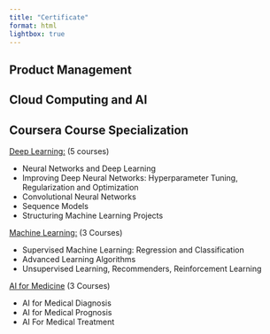 ```yaml
---
title: "Certificate"
format: html
lightbox: true
---
```


## Product Management 


<div data-iframe-width="400" data-iframe-height="270" data-share-badge-id="7a8c085e-e564-4203-889b-13a962503774" data-share-badge-host="https://www.credly.com"></div>

## Cloud Computing and AI

::: {layout-ncol=2}
<div data-iframe-width="400" data-iframe-height="270" data-share-badge-id="30df04e8-cc38-4509-8ed4-5278e3b122c6" data-share-badge-host="https://www.credly.com"></div>

<div data-iframe-width="400" data-iframe-height="270" data-share-badge-id="87cc2814-20bc-49fc-82f3-ca6a2435e424" data-share-badge-host="https://www.credly.com"></div>

<div data-iframe-width="400" data-iframe-height="270" data-share-badge-id="8cb2017f-11db-4254-a08f-e4f831f93062" data-share-badge-host="https://www.credly.com"></div>

<div data-iframe-width="400" data-iframe-height="270" data-share-badge-id="567b24d7-f0a6-46e2-9de6-d88effba1d5b" data-share-badge-host="https://www.credly.com"></div>

:::

<script type="text/javascript" async src="//cdn.credly.com/assets/utilities/embed.js"></script>

## Coursera Course Specialization

[Deep Learning:](https://coursera.org/share/4ffdd5e715d1ec351a9b6fa37fdc6041) (5 courses)

- Neural Networks and Deep Learning
- Improving Deep Neural Networks: Hyperparameter Tuning, Regularization and Optimization
- Convolutional Neural Networks
- Sequence Models
- Structuring Machine Learning Projects

[Machine Learning:](https://coursera.org/share/a45a562e0dbeebe46e26b57163c6d93e) (3 Courses)

- Supervised Machine Learning: Regression and Classification
- Advanced Learning Algorithms
- Unsupervised Learning, Recommenders, Reinforcement Learning

[AI for Medicine](https://coursera.org/share/35be5fe008f80357bd9e0dc2fbfa25c7) (3 Courses)

- AI for Medical Diagnosis
- AI for Medical Prognosis
- AI For Medical Treatment